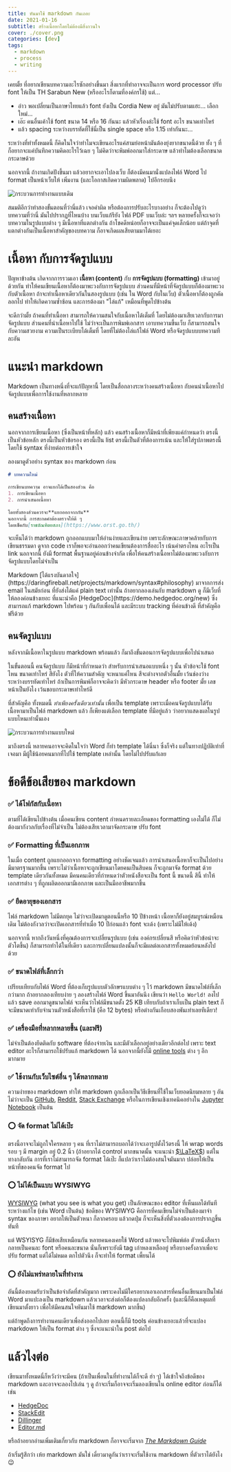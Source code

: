 ```yaml
---
title: หันมาใช้ markdown กันเถอะ
date: 2021-01-16
subtitle: สร้างเนื้อหาโดยไม่ต้องมีสิ่งกวนใจ
cover: ./cover.png
categories: [dev]
tags:
  - markdown
  - process
  - writing
---
```


เคยมั้ย ที่อยากเขียนบทความอะไรซักอย่างขึ้นมา
สิ่งแรกที่ทำอาจจะเป็นการ word processor
ปรับ font ให้เป็น TH Sarabun New (หรืออะไรก็ตามที่องค์กรใช้) แต่...

* อ่าว พอเปลี่ยนเป็นภาษาไทยแล้ว font ยังเป็น Cordia New อยู่ มันไม่ปรับตามแฮะ... เลือกใหม่...
* เอ๊ะ คนอื่นเค้าใช้ font ขนาด 14 หรือ 16 กันนะ แล้วหัวเรื่องล่ะใช้ font อะไร ขนาดเท่าไหร่
* แล้ว spacing ระหว่างบรรทัดที่ใช้นี่เป็น single space หรือ 1.15 เท่ากันนะ...

ระหว่างที่ทำทั้งหมดนี้ ก็คิดในใจว่าทำไมจะเขียนอะไรแค่สามย่อหน้ามันต้องยุ่งยากขนาดนี้ด้วย
ทั้ง ๆ ที่ก็อยากจะแค่บันทึกความคิดอะไรไว้เฉย ๆ ไม่คิดว่าจะพิมพ์ออกมาใส่กระดาษ แล้วทำไมต้องเลือกขนาดกระดาษด้วย


นอกจากนี้ ถ้างานเกิดปังขึ้นมา แล้วอยากจะเอาไปลงเว็บ ก็ต้องมีคนมานั่งแปลงไฟล์ Word
ไป format เป็นหน้าเว็บให้ เพิ่มงาน (และโอกาสเกิดความผิดพลาด) ไปอีกรอบนึง

![กระบวนการทำงานแบบเดิม](./old.png)

สมมติอีกว่าทำสองขั้นตอนที่ว่านี่แล้ว เจอคำผิด หรือต้องการปรับอะไรบางอย่าง
ก็จะต้องไปดูว่าบทความที่ว่านี่ มันไปปรากฏที่ไหนบ้าง บนเว็บแก้รึยัง ไฟล์ PDF บนเว็บล่ะ ฯลฯ
หลายครั้งก็จะเจอว่าบทความในรูปแบบต่าง ๆ มีเนื้อหาที่แตกต่างกัน
ถ้าโชคดีหน่อยก็อาจจะเป็นแค่จุดเล็กน้อย แต่ถ้าจุดที่แตกต่างกันเป็นเนื้อหาสำคัญของบทความ ก็อาจเกิดผลเสียตามมาได้เยอะ



# เนื้อหา กับการจัดรูปแบบ

ปัญหาข้างต้น เกิดจากการรวมเอา **เนื้อหา (content)** กับ **การจัดรูปแบบ (formatting)** เข้ามาอยู่ด้วยกัน
ทำให้คนเขียนเนื้อหาก็ต้องมาพะวงกับการจัดรูปแบบ ส่วนคนที่มีหน้าที่จัดรูปแบบก็ต้องมาพะวงกับตัวเนื้อหา
ถ้าจะทำเนื้อหาเดียวกันในสองรูปแบบ (เช่น ใน Word กับในเว็บ) ตัวเนื้อหาก็ต้องถูกคัดลอกไป
ทำให้เกิดความซ้ำซ้อน และการต้องมา "ไล่แก้" เหมือนที่พูดไปข้างต้น

จะดีกว่ามั้ย ถ้าคนที่ทำเนื้อหา สามารถให้ความสนใจกับเนื้อหาได้เต็มที่
โดยไม่ต้องมาเสียเวลากับการมาจัดรูปแบบ
ส่วนคนที่นำเนื้อหาไปใช้ ไม่ว่าจะเป็นการพิมพ์เอกสาร เอาบทความขึ้นเว็บ
ก็สามารถสนใจกับความสวยงาม ความเป็นระเบียบได้เต็มที่
โดยที่ไม่ต้องไล่แก้ไฟล์ Word หรือจัดรูปแบบบทความทีละอัน



# แนะนำ markdown

Markdown เป็นทางหนึ่งที่จะแก้ปัญหานี้ โดยเป็นสื่อกลางระหว่างคนสร้างเนื้อหา กับคนนำเนื้อหาไปจัดรูปแบบเพื่อการใช้งานที่หลากหลาย

## คนสร้างเนื้อหา

นอกจากการเขียนเนื้อหา (ซึ่งเป็นหน้าที่หลัก) แล้ว คนสร้างเนื้อหาก็มีหน้าที่เพียงแค่กำหนดว่า
ตรงนี้เป็นหัวข้อหลัก ตรงนี้เป็นหัวข้อรอง ตรงนี้เป็น list ตรงนี้เป็นตัวที่ต้องการเน้น
และให้ใส่รูปภาพตรงนี้ โดยใช้ syntax ที่ง่ายต่อการเข้าใจ

ลองมาดูตัวอย่าง syntax ของ markdown ก่อน

```markdown
# บทความใหม่

การเขียนบทความ อาจแยกได้เป็นสองส่วน คือ
1. การเขียนเนื้อหา
2. การนำเสนอเนื้อหา

โดยทั้งสองส่วนควรจะ**แยกออกจากกัน**
นอกจากนี้ การสะกดคำต้องตรวจให้ดี ๆ
โดยเช็คกับ[ราชบัณฑิตยสภา](https://www.orst.go.th/)
```

จะเห็นได้ว่า markdown ถูกออกแบบมาให้อ่านง่ายและเขียนง่าย
เพราะลักษณะภาษาคล้ายกับการเขียนธรรมดา
ดูจาก code เราก็พอจะอ่านออกว่าคนเขียนต้องการสื่ออะไร เน้นคำตรงไหน อะไรเป็น link
นอกจากนี้ ยังมี format พื้นฐานอยู่ค่อนข้างจำกัด เพื่อให้คนสร้างเนื้อหาไม่ต้องมาพะวงกับการจัดรูปแบบโดยไม่จำเป็น

<Block type="note">
Markdown [ได้แรงบันดาลใจ](https://daringfireball.net/projects/markdown/syntax#philosophy)
มาจากการส่ง email ในสมัยก่อน ที่ยังส่งได้แค่ plain text เท่านั้น
</Block>

<Block type="info">
ถ้าอยากลองเล่นกับ markdown ดู ก็มีเว็บที่ให้ลองค่อนข้างเยอะ ที่แนะนำคือ [HedgeDoc](https://demo.hedgedoc.org/new)
ซึ่งสามารถแก้ markdown ไปพร้อม ๆ กันกับเพื่อนได้ และมีระบบ tracking ที่ค่อนข้างดี ที่สำคัญคือฟรีด้วย
</Block>

## คนจัดรูปแบบ

หลังจากมีเนื้อหาในรูปแบบ markdown พร้อมแล้ว ก็มาถึงขั้นตอนการจัดรูปแบบเพื่อไปนำเสนอ

ในขั้นตอนนี้ คนจัดรูปแบบ ก็มีหน้าที่กำหนดว่า สำหรับการนำเสนอแบบหนึ่ง ๆ นั้น หัวข้อจะใช้ font ไหน ขนาดเท่าไหร่ สียังไง
ตัวที่ให้ความสำคัญ จะหนาแค่ไหน สีจะต่างจากตัวอื่นมั้ย เว้นช่องว่างระหว่างบรรทัดเท่าไหร่
ถ้าเป็นการพิมพ์ก็อาจจะคิดว่า มีหัวกระดาษ header หรือ footer มั้ย เลขหน้าเป็นยังไง เว้นขอบกระดาษเท่าไหร่ดี

ที่สำคัญคือ ทั้งหมดนี้ *ทำเพียงครั้งเดียวเท่านั้น* เพื่อเป็น template
เพราะเมื่อคนจัดรูปแบบได้รับเนื้อหามาเป็นไฟล์ markdown แล้ว ก็เพียงแต่เลือก template ที่มีอยู่แล้ว
ว่าอยากแสดงผลในรูปแบบไหนเท่านั้นเอง

![กระบวนการทำงานแบบใหม่](./new.png)

<Block type="note">
มาถึงตรงนี้ หลายคนอาจจะคิดในใจว่า Word ก็ทำ template ได้นี่นา
ซึ่งก็จริง แต่ในทางปฏิบัติเท่าที่เจอมา มีผู้ใช้น้อยคนมากที่ไปใช้ template เหล่านั้น
โดยไม่ไปปรับแก้เลย
</Block>



# ข้อดีข้อเสียของ markdown

### ✅ ได้โฟกัสกับเนื้อหา

ตามที่ได้เขียนไปข้างต้น เมื่อคนเขียน content กำหนดรายละเอียดของ formatting เองไม่ได้
ก็ไม่ต้องมากังวลกับเรื่องที่ไม่จำเป็น ไม่ต้องเสียเวลามาจัดกระดาษ ปรับ font

### ✅ Formatting ที่เป็นเอกภาพ

ในเมื่อ content ถูกแยกออกจาก formatting อย่างชัดเจนแล้ว
การนำเสนอเนื้อหาก็จะเป็นไปอย่างมีมาตรฐานมากขึ้น
เพราะไม่ว่าเนื้อหาจะถูกเขียนมาโดยคนเป็นสิบคน
ก็จะถูกมาจัด format ด้วย template เดียวกันทั้งหมด
มีคนคนเดียวที่กำหนดว่าตัวหนังสือจะเป็น font นี้ ขนาดนี้ สีนี้
ทำให้เอกสารต่าง ๆ ที่ถูกผลิตออกมามีเอกภาพ และเป็นมืออาชีพมากขึ้น

### ✅ ยืดอายุของเอกสาร

ไฟล์ markdown ไม่มีตกยุค ไม่ว่าจะเปิดมาดูตอนนี้หรือ 10 ปีข้างหน้า เนื้อหาก็ยังอยู่สมบูรณ์เหมือนเดิม
ไม่ต้องกังวลว่าจะเปิดเอกสารที่ทำเมื่อ 10 ปีก่อนแล้ว font จะเด้ง (เพราะไม่มีให้เด้ง)

นอกจากนี้ หากถึงวันหนึ่งที่คุณต้องการจะเปลี่ยนรูปแบบ
(เช่น องค์กรเปลี่ยนสี หรือคิดว่าหัวข้อน่าจะตัวโตขึ้น)
ก็สามารถทำได้ในที่เดียว และการเปลี่ยนแปลงนั้นก็จะมีผลต่อเอกสารทั้งหมดย้อนหลังไปด้วย

### ✅ ขนาดไฟล์ที่เล็กกว่า

เปรียบเทียบกับไฟล์ Word ที่ต้องเก็บรูปแบบตัวอักษรแบบต่าง ๆ ไว้
markdown มีขนาดไฟล์ที่เล็กกว่ามาก ถ้าอยากลองเทียบง่าย ๆ
ลองสร้างไฟล์ Word ขึ้นมาอันนึง เขียนว่า `Hello World!` ลงไป แล้ว save ออกมาดูขนาดไฟล์
จะเห็นว่าไฟล์มีขนาดตั้ง 25 KB เทียบกับถ้าเราเก็บเป็น plain text ก็จะมีขนาดเท่ากับจำนวนตัวหนังสือที่เราใช้ (คือ 12 bytes)
หรือต่างกันเกือบสองพันเท่าเลยทีเดียว!

### ✅ เครื่องมือที่หลากหลายขึ้น (และฟรี)

ไม่จำเป็นต้องยึดติดกับ software ที่ต้องจ่ายเงิน และมีตัวเลือกอยู่อย่างเดียวอีกต่อไป
เพราะ text editor อะไรก็สามารถใช้ปรับแก้ markdown ได้
นอกจากนี้ยังไมี [online tools](https://www.markdownguide.org/tools/) ต่าง ๆ อีกมากมาย

### ✅ ใช้งานกับเว็บไซต์อื่น ๆ ได้หลากหลาย

ความง่ายของ markdown ทำให้ markdown ถูกเลือกเป็นวิธีเขียนที่ใช้ในเว็บยอดนิยมหลาย ๆ อัน
ไม่ว่าจะเป็น [GitHub](https://github.com/),
[Reddit](https://www.reddit.com/), [Stack Exchange](https://stackexchange.com/)
หรือในการเขียนเชิงเทคนิคอย่างใน
[Jupyter Notebook](https://jupyter-notebook.readthedocs.io/en/stable/examples/Notebook/Working%20With%20Markdown%20Cells.html) เป็นต้น

### ⭕ จัด format ไม่ได้เป๊ะ

ตรงนี้อาจจะไม่ถูกใจใครหลาย ๆ คน ที่เราไม่สามารถบอกได้ว่าจะเอารูปตั้งไว้ตรงนี้
ให้ wrap words รอบ ๆ มี margin อยู่ 0.2 นิ้ว
(ถ้าอยากได้ control มากขนาดนั้น จะแนะนำ [$\LaTeX$](https://www.latex-project.org/))
แต่ในทางกลับกัน การที่เราไม่สามารถจัด format ได้เป๊ะ ก็แปลว่าเราไม่ต้องสนใจมันมาก ปล่อยให้เป็นหน้าที่ของคนจัด format ไป

### ⭕ ไม่ได้เป็นแบบ WYSIWYG

[WYSIWYG](https://en.wikipedia.org/wiki/WYSIWYG) (what you see is what you get)
เป็นลักษณะของ editor ที่เห็นผลได้ทันทีระหว่างแก้ไข (เช่น Word เป็นต้น)
ข้อดีของ WYSIWYG คือการที่คนเขียนไม่จำเป็นต้องมาจำ syntax ของภาษา อยากให้เป็นตัวหนา ก็ลากครอบ แล้วกดปุ่ม
ก็จะเห็นสิ่งที่ตัวเองต้องการปรากฏขึ้นทันที

แต่ WSYISYG ก็มีข้อเสียเหมือนกัน หลายคนคงเคยใช้ Word แล้วพอจะไปพิมพ์ต่อ ตัวหนังสือเรากลายเป็นคนละ font หรือคนละขนาด
นั่นก็เพราะยังมี tag เก่าหลงเหลืออยู่ หรือบางครั้งลากเพื่อจะปรับ format แต่ได้ไม่หมด ตกไปตัวนึง ก็จะทำให้ format เพี้ยนได้

### ⭕ ยังไม่แพร่หลายในที่ทำงาน

อันนี้ต้องยอมรับว่าเป็นข้อจำกัดที่สำคัญมาก เพราะคงไม่มีใครอยากเอาเอกสารที่คนอื่นเขียนมาเป็นไฟล์ Word มาแปะลงเป็น markdown
แล้วเวลาจะส่งต่อก็ต้องแปลงกลับอีกครั้ง (และนี่ก็คือเหตุผลที่เขียนมาตั้งยาว เพื่อให้มีคนสนใจหันมาใช้ markdown มากขึ้น)

แต่ถ้าพูดถึงการทำงานคนเดียวเพื่อส่งออกไปเลย ตอนนี้ก็มี tools ค่อนข้างเยอะแล้วที่จะแปลง markdown ให้เป็น format ต่าง ๆ
ซึ่งจะแนะนำใน post ต่อไป



# แล้วไงต่อ

เขียนมาทั้งหมดนี่ก็หวังว่าจะมีคน (ถ้าเป็นเพื่อนในที่ทำงานได้ก็จะดี ฮ่า ๆ) ได้เข้าใจถึงข้อดีของ markdown
และอาจจะลองไปเล่น ๆ ดู ถ้าจะเริ่มก็อาจจะเริ่มลองเขียนใน online editor ก่อนก็ได้ เช่น
* [HedgeDoc](https://demo.hedgedoc.org/new)
* [StackEdit](https://stackedit.io/)
* [Dillinger](https://dillinger.io/)
* [Editor.md](https://pandao.github.io/editor.md/en.html)

หรือถ้าอยากอ่านเพิ่มเติมเกี่ยวกับ markdown ก็อาจจะเริ่มจาก [*The Markdown Guide*](https://www.markdownguide.org/)

ถ้าเริ่มรู้สึกว่า เห้ย markdown มันใช่ เดี๋ยวมาดูกันว่าเราจะเริ่มใช้งาน markdown ที่ตัวเราได้ยังไง 😉


